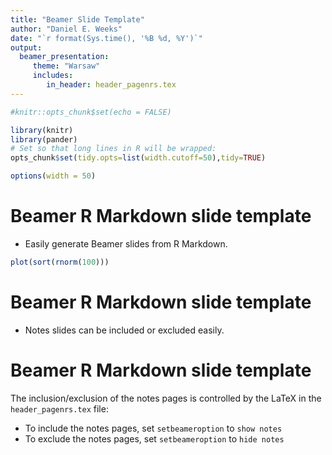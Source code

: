 ```yaml
---
title: "Beamer Slide Template"
author: "Daniel E. Weeks"
date: "`r format(Sys.time(), '%B %d, %Y')`"
output: 
  beamer_presentation:
     theme: "Warsaw"
     includes:
        in_header: header_pagenrs.tex
---
```


```r
#knitr::opts_chunk$set(echo = FALSE)
```

```r
library(knitr)
library(pander)
# Set so that long lines in R will be wrapped:
opts_chunk$set(tidy.opts=list(width.cutoff=50),tidy=TRUE)
```

```r
options(width = 50)
```

Beamer R Markdown slide template
========================================================

* Easily generate Beamer slides from R Markdown.

```r
plot(sort(rnorm(100)))
```

Beamer R Markdown slide template
========================================================

* Notes slides can be included or excluded easily. 


\note{
\begin{center}
\textbf{NOTE}
\end{center}

This is a test note.  Toggle by altering 'setbeameroption' in header\_pagenrs.tex
}

Beamer R Markdown slide template
========================================================

The inclusion/exclusion of the notes pages is controlled by the LaTeX in the `header_pagenrs.tex` file:

* To include the notes pages, set `setbeameroption` to `show notes`
* To exclude the notes pages, set `setbeameroption` to `hide notes`